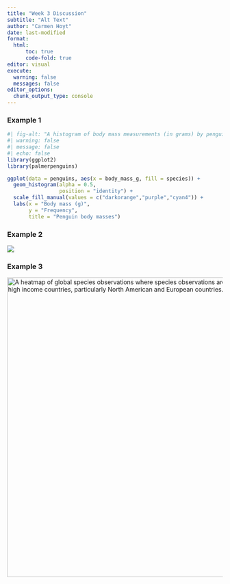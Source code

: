 ```yaml
---
title: "Week 3 Discussion"
subtitle: "Alt Text"
author: "Carmen Hoyt"
date: last-modified
format:
  html:
      toc: true
      code-fold: true
editor: visual
execute:
  warning: false
  messages: false
editor_options: 
  chunk_output_type: console
---
```


### Example 1

```r
#| fig-alt: "A histogram of body mass measurements (in grams) by penguin species showing that Gentoo penguins have higher body mass than Adelie or Chinstrap penguins by x grams."
#| warning: false
#| message: false
#| echo: false
library(ggplot2)
library(palmerpenguins)

ggplot(data = penguins, aes(x = body_mass_g, fill = species)) +
  geom_histogram(alpha = 0.5, 
                 position = "identity") +
  scale_fill_manual(values = c("darkorange","purple","cyan4")) +
  labs(x = "Body mass (g)",
       y = "Frequency",
       title = "Penguin body masses")
```

### Example 2

![](nyt-monthly-temp.png){fig-alt="A dot plot of monthly global temperature deviations from the 20th century average showing a significant warming trend. From 1975 onward, the yearly temperature is hotter than average, wheras prior to 1975 is it cooler than average."}

### Example 3

<img src="chapman-etal-2024.png" alt="A heatmap of global species observations where species observations are disproportionately from high income countries, particularly North American and European countries." width="700px"/>
